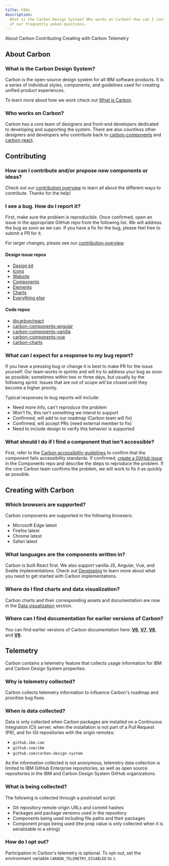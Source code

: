 ```yaml
---
title: FAQs
description:
  What is the Carbon Design System? Who works on Carbon? How can I contribute? Here, we answer some
  of our frequently asked questions.
---
```


<AnchorLinks>

<AnchorLink>About Carbon</AnchorLink>
<AnchorLink>Contributing</AnchorLink>
<AnchorLink>Creating with Carbon</AnchorLink>
<AnchorLink>Telemetry</AnchorLink>

</AnchorLinks>

## About Carbon

### What is the Carbon Design System?

Carbon is the open-source design system for all IBM software products. It is a series of individual
styles, components, and guidelines used for creating unified product experiences.

To learn more about how we work check out [What is Carbon](/all-about-carbon/what-is-carbon).

### Who works on Carbon?

Carbon has a core team of designers and front-end developers dedicated to developing and supporting
the system. There are also countless other designers and developers who contribute back to
[carbon-components](https://github.com/carbon-design-system/carbon-components#contributors) and
[carbon-react](https://github.com/carbon-design-system/carbon#contributors).

## Contributing

### How can I contribute and/or propose new components or ideas?

Check out our [contribution overview](/contribute/overview) to learn all about the different ways to
contribute. Thanks for the help!

### I see a bug. How do I report it?

First, make sure the problem is reproducible. Once confirmed, open an issue in the appropriate
GitHub repo from the following list. We will address the bug as soon as we can. If you have a fix
for the bug, please feel free to submit a PR for it.

For larger changes, please see our [contribution overview](/contribute/overview).

#### Design issue repos

- [Design kit](https://github.com/carbon-design-system/carbon-design-kit/issues/new)
- [Icons](https://github.com/carbon-design-system/carbon-icons/issues/new)
- [Website](https://github.com/carbon-design-system/carbon-website/issues/new/choose)
- [Components](https://github.com/carbon-design-system/carbon/issues/new/choose)
- [Elements](https://github.com/carbon-design-system/carbon/issues/new/choose)
- [Charts](https://github.com/carbon-design-system/carbon-charts/issues/new)
- [Everything else](https://github.com/carbon-design-system/issue-tracking/issues/new)

#### Code repos

- [@carbon/react](https://github.com/carbon-design-system/carbon/issues/new/choose)
- [carbon-components-angular](https://github.com/IBM/carbon-components-angular/issues/new)
- [carbon-components-vanilla](https://github.com/carbon-design-system/carbon/issues/new/choose)
- [carbon-components-vue](https://github.com/carbon-design-system/carbon-components-vue/issues/new)
- [carbon-charts](https://github.com/carbon-design-system/carbon-charts/issues/new)

### What can I expect for a response to my bug report?

If you have a pressing bug or change it is best to make PR for the issue yourself. Our team works in
sprints and will try to address your bug as soon as possible; sometimes within two or three days,
but usually by the following sprint. Issues that are out of scope will be closed until they become a
higher priority.

Typical responses to bug reports will include:

- Need more info, can't reproduce the problem
- Won't fix, this isn't something we intend to support
- Confirmed, will add to our roadmap (Carbon team will fix)
- Confirmed, will accept PRs (need external member to fix)
- Need to include design to verify this behavior is supported

### What should I do if I find a component that isn't accessible?

First, refer to the [Carbon accessibility guidelines](/elements/accessibility/overview) to confirm
that the component fails accessibility standards. If confirmed,
[create a GitHub issue](https://github.com/carbon-design-system/carbon/issues/new/choose) in the
Components repo and describe the steps to reproduce the problem. If the core Carbon team confirms
the problem, we will work to fix it as quickly as possible.

## Creating with Carbon

### Which browsers are supported?

Carbon components are supported in the following browsers:

- Microsoft Edge latest
- Firefox latest
- Chrome latest
- Safari latest

### What languages are the components written in?

Carbon is built React first. We also support vanilla JS, Angular, Vue, and Svelte implementations.
Check out [Developing](/developing/) to learn more about what you need to get started with Carbon
implementations.

### Where do I find charts and data visualization?

Carbon charts and their corresponding assets and documentation are now in the
[Data visualization](/collections/data-visualization) section.

### Where can I find documentation for earlier versions of Carbon?

You can find earlier versions of Carbon documentation here:
**[V6](http://v6.carbondesignsystem.com/)**, **[V7](http://v7.carbondesignsystem.com/)**,
**[V8](http://v8.carbondesignsystem.com/)**, and **[V9](http://v9.carbondesignsystem.com/).**

## Telemetry

Carbon contains a telemetry feature that collects usage information for IBM and Carbon Design System
properties.

### Why is telemetry collected?

Carbon collects telemetry information to influence Carbon's roadmap and prioritize bug fixes.

### When is data collected?

Data is only collected when Carbon packages are installed on a Continuous Integration (CI) server,
when the installation is not part of a Pull Request (PR), and for Git repositories with the origin
remotes:

- `github.ibm.com`
- `github.com/ibm`
- `github.com/carbon-design-system`

As the information collected is not anonymous, telemetry data collection is limited to IBM GitHub
Enterprise repositories, as well as open source repositories in the IBM and Carbon Design System
GitHub organizations.

### What is being collected?

The following is collected through a postinstall script:

- Git repository remote origin URLs and commit hashes
- Packages and package versions used in the repository
- Components being used including file paths and their packages
- Component props being used (the prop value is only collected when it is serializable to a string)

### How do I opt out?

Participation in Carbon's telemetry is optional. To opt-out, set the environment variable
`CARBON_TELEMETRY_DISABLED` to `1`.
